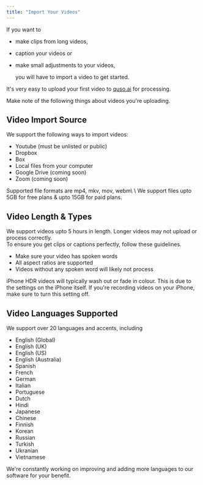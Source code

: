 ```yaml
---
title: "Import Your Videos"
---
```


If you want to

- make clips from long videos,
- caption your videos or
- make small adjustments to your videos,

  you will have to import a video to get started.

It's very easy to upload your first video to [quso.ai](http://quso.ai) for processing.

Make note of the following things about videos you're uploading.

## Video Import Source

We support the following ways to import videos:

- Youtube (must be unlisted or public)
- Dropbox
- Box
- Local files from your computer
- Google Drive (coming soon)
- Zoom (coming soon)

<Note>
  Supported file formats are mp4, mkv, mov, webm\
  \
  We support files upto 5GB for free plans & upto 15GB for paid plans.
</Note>

## Video Length & Types

We support videos upto 5 hours in length. Longer videos may not upload or process correctly. \
To ensure you get clips or captions perfectly, follow these guidelines.

- Make sure your video has spoken words
- All aspect ratios are supported
- Videos without any spoken word will likely not process

<Warning>
  iPhone HDR videos will typically wash out or fade in colour. This is due to the settings on the iPhone itself. If you're recording videos on your iPhone, make sure to turn this setting off.
</Warning>

## Video Languages Supported

We support over 20 languages and accents, including

- English (Global)
- English (UK)
- English (US)
- English (Australia)
- Spanish
- French
- German
- Italian
- Portuguese
- Dutch
- Hindi
- Japanese
- Chinese
- Finnish
- Korean
- Russian
- Turkish
- Ukranian
- Vietnamese

We're constantly working on improving and adding more languages to our software for your benefit.